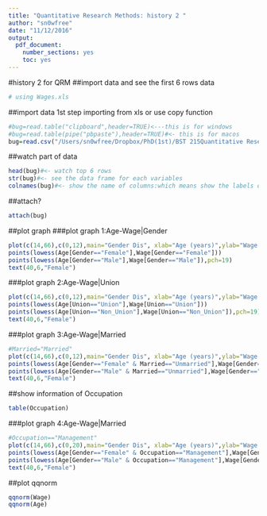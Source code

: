 ```yaml
---
title: "Quantitative Research Methods: history 2 "
author: "sn0wfree"
date: "11/12/2016"
output: 
  pdf_document: 
    number_sections: yes
    toc: yes
---
```


#history 2 for QRM
##import data and see the first 6 rows data
```r

# using Wages.xls
```

##import data
1st step importing from xls or use copy function
```r
#bug=read.table("clipboard",header=TRUE)<---this is for windows
#bug=read.table(pipe("pbpaste"),header=TRUE)#<- this is for macos
bug=read.csv("/Users/sn0wfree/Dropbox/PhD(1st)/BST 215Quantitative Research Methods term 1/r code/Wages.csv",header=TRUE)
```

##watch part of data
```r
head(bug)#<- watch top 6 rows
str(bug)#<- see the data frame for each variables
colnames(bug)#<- show the name of columns:which means show the labels or variables name
```

##attach?
```r
attach(bug)
```



##plot graph
###plot graph 1:Age-Wage|Gender
```r
plot(c(14,66),c(0,12),main="Gender Dis", xlab="Age (years)",ylab="Wage (unknown units)")
points(lowess(Age[Gender=="Female"],Wage[Gender=="Female"]))
points(lowess(Age[Gender=="Male"],Wage[Gender=="Male"]),pch=19)
text(40,6,"Female")
```

###plot graph 2:Age-Wage|Union
```r
plot(c(14,66),c(0,12),main="Gender Dis", xlab="Age (years)",ylab="Wage (unknown units)")
points(lowess(Age[Union=="Union"],Wage[Union=="Union"]))
points(lowess(Age[Union=="Non_Union"],Wage[Union=="Non_Union"]),pch=19)
text(40,6,"Female")
```


###plot graph 3:Age-Wage|Married

```r
#Married="Married"
plot(c(14,66),c(0,12),main="Gender Dis", xlab="Age (years)",ylab="Wage (unknown units)")
points(lowess(Age[Gender=="Female" & Married=="Unmarried"],Wage[Gender=="Female" & Married=="Unmarried"]))
points(lowess(Age[Gender=="Male" & Married=="Unmarried"],Wage[Gender=="Male" & Married=="Unmarried"]),pch=19)
text(40,6,"Female")

```

##show information of Occupation
```r
table(Occupation)
```


###plot graph 4:Age-Wage|Married

```r
#Occupation=="Management"
plot(c(14,66),c(0,20),main="Gender Dis", xlab="Age (years)",ylab="Wage (unknown units)")
points(lowess(Age[Gender=="Female" & Occupation=="Management"],Wage[Gender=="Female" & Occupation=="Management"]))
points(lowess(Age[Gender=="Male" & Occupation=="Management"],Wage[Gender=="Male" & Occupation=="Management"]),pch=19)
text(40,6,"Female")

```


##plot qqnorm
```r
qqnorm(Wage)
qqnorm(Age)

```



